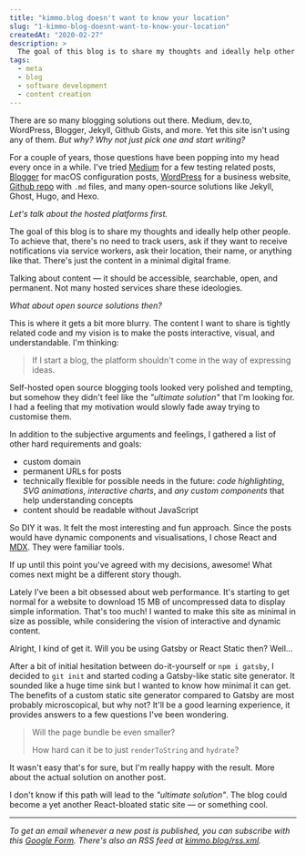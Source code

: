 ```yaml
---
title: "kimmo.blog doesn't want to know your location"
slug: "1-kimmo-blog-doesnt-want-to-know-your-location"
createdAt: "2020-02-27"
description: >
  The goal of this blog is to share my thoughts and ideally help other people.
tags:
  - meta
  - blog
  - software development
  - content creation
---
```


There are so many blogging solutions out there. Medium, dev.to, WordPress, Blogger, Jekyll, Github Gists, and more. Yet this site isn't using any of them. *But why? Why not just pick one and start writing?*

For a couple of years, those questions have been popping into my head every once in a while. I've tried [Medium](https://medium.com/@kimmobrunfeldt/introduction-to-sauce-labs-3ad082fc7dd5) for a few testing related posts, [Blogger](http://scouringmacbook.blogspot.com/2012/10/setting-everything.html) for macOS configuration posts, [WordPress](https://alvarcarto.com/) for a business website, [Github repo](https://github.com/kimmobrunfeldt/howto-everything) with `.md` files, and many open-source solutions like Jekyll, Ghost, Hugo, and Hexo.

_Let's talk about the hosted platforms first._

The goal of this blog is to share my thoughts and ideally help other people. To achieve that, there's no need to track users, ask if they want to receive notifications via service workers, ask their location, their name, or anything like that. There's just the content in a minimal digital frame.

Talking about content — it should be accessible, searchable, open, and permanent. Not many hosted services share these ideologies.

_What about open source solutions then?_

This is where it gets a bit more blurry. The content I want to share is tightly related code and my vision is to make the posts interactive, visual, and understandable. I'm thinking:

> If I start a blog, the platform shouldn't come in the way of expressing ideas.

Self-hosted open source blogging tools looked very polished and tempting, but somehow they didn't feel like the _"ultimate solution"_ that I'm looking for. I had a feeling that my motivation would slowly fade away trying to customise them.

In addition to the subjective arguments and feelings, I gathered a list of other hard requirements and goals:

* custom domain
* permanent URLs for posts
* technically flexible for possible needs in the future: *code highlighting*, *SVG animations*, *interactive charts*, and *any custom components* that help understanding concepts
* content should be readable without JavaScript

So DIY it was. It felt the most interesting and fun approach. Since the posts would have dynamic components and visualisations, I chose React and [MDX](https://mdxjs.com/). They were familiar tools.

If up until this point you've agreed with my decisions, awesome! What comes next might be a different story though.

Lately I've been a bit obsessed about web performance. It's starting to get normal for a website to download 15 MB of uncompressed data to display simple information. That's too much! I wanted to make this site as minimal in size as possible, while considering the vision of interactive and dynamic content.

<ChatDiscussion>
  <ChatMessage from="them">
    Alright, I kind of get it. Will you be using Gatsby or React Static then?
  </ChatMessage>
  <ChatMessage from="me">
    Well...
  </ChatMessage>
</ChatDiscussion>

After a bit of initial hesitation between do-it-yourself or `npm i gatsby`, I decided to `git init` and started coding a Gatsby-like static site generator. It sounded like a huge time sink but I wanted to know how minimal it can get. The benefits of a custom static site generator compared to Gatsby are most probably microscopical, but why not? It'll be a good learning experience, it provides answers to a few questions I've been wondering.

> Will the page bundle be even smaller?
>
> How hard can it be to just `renderToString` and `hydrate`?

It wasn't easy that's for sure, but I'm really happy with the result. More about the actual solution on another post.

I don't know if this path will lead to the _"ultimate solution"_. The blog could become a yet another React-bloated static site — or something cool.

<hr/>

*To get an email whenever a new post is published, you can subscribe with this [Google Form](https://docs.google.com/forms/d/e/1FAIpQLSeqxCof8DcwK_DYCNyNmJfDj-bWG8tuxyEiAiuTQLdL6h4bpg/viewform?usp=sf_link). There's also an RSS feed at [kimmo.blog/rss.xml](https://kimmo.blog/rss.xml).*
